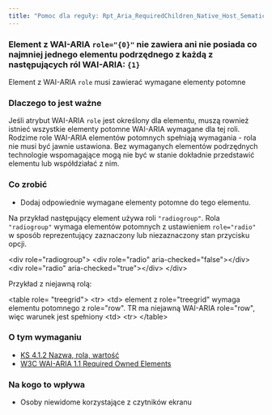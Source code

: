 ```yaml
---
title: "Pomoc dla reguły: Rpt_Aria_RequiredChildren_Native_Host_Sematics"
---
```


<div className="toolHelp">
<Row>
<Column colLg={16} colMd={8} colSm={4} className="toolHead">

### Element z WAI-ARIA `role="{0}"` nie zawiera ani nie posiada co najmniej jednego elementu podrzędnego z każdą z następujących ról WAI-ARIA: `{1}`

<div id="locLevel"></div>

Element z WAI-ARIA `role` musi zawierać wymagane elementy potomne

</Column>
</Row>
<Row>
<Column colLg={11} colMd={5} colSm={4} className="toolMain">

### Dlaczego to jest ważne

Jeśli atrybut WAI-ARIA `role` jest określony dla elementu, muszą rownież istnieć wszystkie elementy potomne WAI-ARIA wymagane dla tej roli. Rodzime role WAI-ARIA elementów potomnych spełniają wymagania - rola nie musi być jawnie ustawiona. Bez wymaganych elementów podrzędnych technologie wspomagające mogą nie być w stanie dokładnie przedstawić elementu lub współdziałać z nim.


<div id="locSnippet"></div>

### Co zrobić

* Dodaj odpowiednie wymagane elementy potomne do tego elementu.

Na przykład następujący element używa roli `"radiogroup"`. Rola `"radiogroup"` wymaga elementów potomnych z ustawieniem `role="radio"` w sposób reprezentujący zaznaczony lub niezaznaczony stan przycisku opcji.


<CodeSnippet type="multi" light={true}>&lt;div role="radiogroup"&gt;
    &lt;div role="radio" aria-checked="false"&gt;&lt;/div&gt;
    &lt;div role="radio" aria-checked="true"&gt;&lt;/div&gt;
&lt;/div&gt;</CodeSnippet>

Przykład z niejawną rolą:

<CodeSnippet type="multi" light={true}>&lt;table role= "treegrid"&gt;
     &lt;tr&gt;
         &lt;td&gt;
            element z role="treegrid" wymaga elementu potomnego z role="row".
            TR ma niejawną WAI-ARIA role="row", więc warunek jest spełniony
         &lt;td&gt;
     &lt;tr&gt;
&lt;/table&gt;</CodeSnippet>


</Column>
<Column colLg={5} colMd={3} colSm={4} className="toolLeft">

### O tym wymaganiu

* [KS 4.1.2 Nazwa, rola, wartość](https://wcag.lepszyweb.pl/#name-role-value)
* [W3C WAI-ARIA 1.1 Required Owned Elements](https://www.w3.org/TR/wai-aria/#mustContain)

### Na kogo to wpływa

* Osoby niewidome korzystające z czytników ekranu

</Column>
</Row>
</div>

